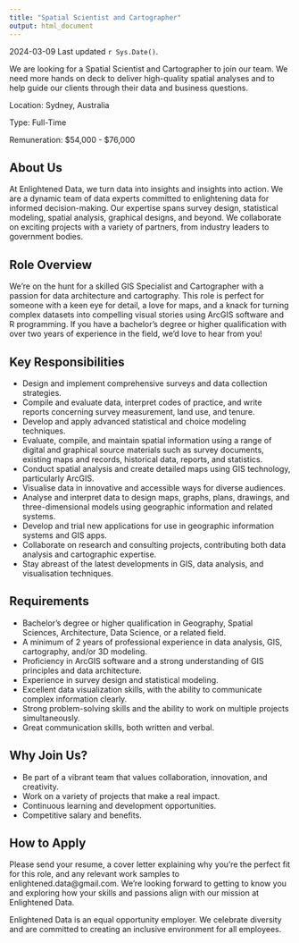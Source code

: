 ```yaml
---
title: "Spatial Scientist and Cartographer"
output: html_document
---
```

2024-03-09 Last updated `r Sys.Date()`.

We are looking for a Spatial Scientist and Cartographer to join our team. We need more hands on deck to deliver high-quality spatial analyses and to help guide our clients through their data and business questions.

Location: Sydney, Australia

Type: Full-Time

Remuneration: \$54,000 - \$76,000

## About Us
At Enlightened Data, we turn data into insights and insights into action. We are a dynamic team of data experts committed to enlightening data for informed decision-making. Our expertise spans survey design, statistical modeling, spatial analysis, graphical designs, and beyond. We collaborate on exciting projects with a variety of partners, from industry leaders to government bodies.

## Role Overview
We're on the hunt for a skilled GIS Specialist and Cartographer with a passion for data architecture and cartography. This role is perfect for someone with a keen eye for detail, a love for maps, and a knack for turning complex datasets into compelling visual stories using ArcGIS software and R programming. If you have a bachelor's degree or higher qualification with over two years of experience in the field, we'd love to hear from you!

## Key Responsibilities
- Design and implement comprehensive surveys and data collection strategies.
- Compile and evaluate data, interpret codes of practice, and write reports concerning survey measurement, land use, and tenure.
- Develop and apply advanced statistical and choice modeling techniques.
- Evaluate, compile, and maintain spatial information using a range of digital and graphical source materials such as survey documents, existing maps and records, historical data, reports, and statistics.
- Conduct spatial analysis and create detailed maps using GIS technology, particularly ArcGIS.
- Visualise data in innovative and accessible ways for diverse audiences.
- Analyse and interpret data to design maps, graphs, plans, drawings, and three-dimensional models using geographic information and related systems.
- Develop and trial new applications for use in geographic information systems and GIS apps.
- Collaborate on research and consulting projects, contributing both data analysis and cartographic expertise.
- Stay abreast of the latest developments in GIS, data analysis, and visualisation techniques.

## Requirements
- Bachelor's degree or higher qualification in Geography, Spatial Sciences, Architecture, Data Science, or a related field.
- A minimum of 2 years of professional experience in data analysis, GIS, cartography, and/or 3D modeling.
- Proficiency in ArcGIS software and a strong understanding of GIS principles and data architecture.
- Experience in survey design and statistical modeling.
- Excellent data visualization skills, with the ability to communicate complex information clearly.
- Strong problem-solving skills and the ability to work on multiple projects simultaneously.
- Great communication skills, both written and verbal.

## Why Join Us?
- Be part of a vibrant team that values collaboration, innovation, and creativity.
- Work on a variety of projects that make a real impact.
- Continuous learning and development opportunities.
- Competitive salary and benefits.

## How to Apply
Please send your resume, a cover letter explaining why you're the perfect fit for this role, and any relevant work samples to enlightened.data@gmail.com. We're looking forward to getting to know you and exploring how your skills and passions align with our mission at Enlightened Data.

Enlightened Data is an equal opportunity employer. We celebrate diversity and are committed to creating an inclusive environment for all employees.
